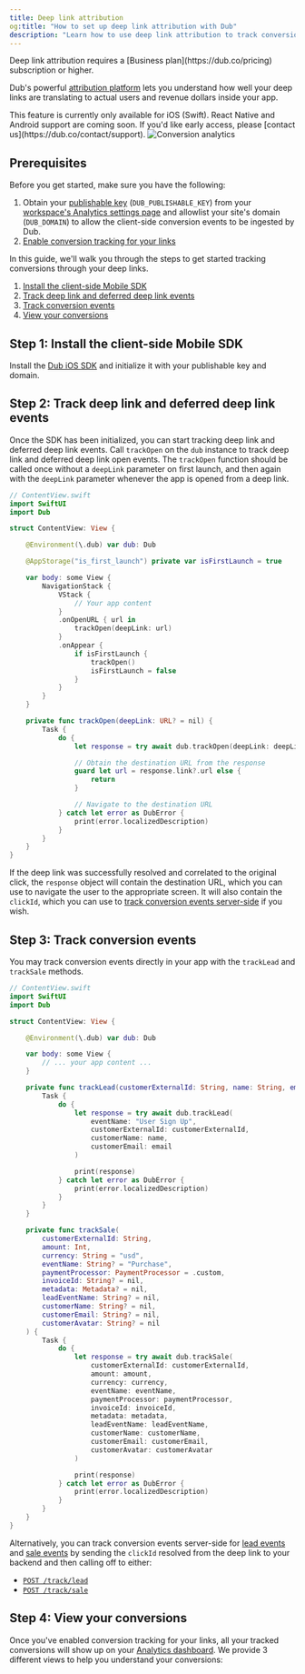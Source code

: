 ```yaml
---
title: Deep link attribution
og:title: "How to set up deep link attribution with Dub"
description: "Learn how to use deep link attribution to track conversions events with Dub."
---
```



<Note>
  Deep link attribution requires a [Business plan](https://dub.co/pricing)
  subscription or higher.
</Note>

Dub's powerful [attribution platform](https://dub.co/analytics) lets you understand how well your deep links are translating to actual users and revenue dollars inside your app.

<Note>
  This feature is currently only available for iOS (Swift). React Native and Android support are coming soon. If you'd like early access, please [contact
  us](https://dub.co/contact/support).
</Note>

<Frame>
  <img
    src="https://assets.dub.co/blog/introducing-dub-conversions.webp"
    alt="Conversion analytics"
  />
</Frame>


## Prerequisites

Before you get started, make sure you have the following:

1. Obtain your [publishable key](/api-reference/publishable-keys) (`DUB_PUBLISHABLE_KEY`) from your [workspace's Analytics settings page](https://app.dub.co/settings/analytics) and allowlist your site's domain (`DUB_DOMAIN`) to allow the client-side conversion events to be ingested by Dub.
2. [Enable conversion tracking for your links](/conversions/quickstart#step-1%3A-enable-conversion-tracking-for-your-links)

In this guide, we'll walk you through the steps to get started tracking conversions through your deep links.

1. [Install the client-side Mobile SDK](#step-1%3A-install-the-client-side-mobile-sdk)
2. [Track deep link and deferred deep link events](#step-2%3A-track-deep-link-and-deferred-deep-link-events)
3. [Track conversion events](#step-3%3A-track-conversion-events-in-your-app)
4. [View your conversions](#step-4%3A-view-your-conversions)

## Step 1: Install the client-side Mobile SDK

<Tabs>
<Tab title="iOS (SwiftUI)">

Install the [Dub iOS SDK](/sdks/client-side-mobile/installation-guides/swift) and initialize it with your publishable key and domain.

<Steps titleSize="h3">

<InstallIosSdkStep/>

<InitializeIosSdkStep/>

</Steps>
</Tab>
</Tabs>


## Step 2: Track deep link and deferred deep link events

Once the SDK has been initialized, you can start tracking deep link and deferred deep link events.
Call `trackOpen` on the `dub` instance to track deep link and deferred deep link open events. 
The `trackOpen` function should be called once without a `deepLink` parameter on first launch, and then 
again with the `deepLink` parameter whenever the app is opened from a deep link.


<CodeGroup>

```swift iOS (SwiftUI)
// ContentView.swift
import SwiftUI
import Dub

struct ContentView: View {

    @Environment(\.dub) var dub: Dub

    @AppStorage("is_first_launch") private var isFirstLaunch = true

    var body: some View {
        NavigationStack {
            VStack {
                // Your app content
            }
            .onOpenURL { url in
                trackOpen(deepLink: url)
            }
            .onAppear {
                if isFirstLaunch {
                    trackOpen()
                    isFirstLaunch = false
                }
            }
        }
    }

    private func trackOpen(deepLink: URL? = nil) {
        Task {
            do {
                let response = try await dub.trackOpen(deepLink: deepLink)

                // Obtain the destination URL from the response
                guard let url = response.link?.url else {
                    return
                }

                // Navigate to the destination URL
            } catch let error as DubError {
                print(error.localizedDescription)
            }
        }
    }
}
```

</CodeGroup>

If the deep link was successfully resolved and correlated to the original click, the `response` object will contain the destination URL, which you can use to navigate the user to the appropriate screen. 
It will also contain the `clickId`, which you can use to [track conversion events server-side](/conversions/quickstart#step-3%3A-install-the-dub-server-side-sdk-%2B-track-conversion-events) if you wish.

## Step 3: Track conversion events

You may track conversion events directly in your app with the `trackLead` and `trackSale` methods.

<CodeGroup>

```swift iOS (SwiftUI)
// ContentView.swift
import SwiftUI
import Dub

struct ContentView: View {

    @Environment(\.dub) var dub: Dub

    var body: some View {
        // ... your app content ...
    }

    private func trackLead(customerExternalId: String, name: String, email: String) {
        Task {
            do {
                let response = try await dub.trackLead(
                    eventName: "User Sign Up",
                    customerExternalId: customerExternalId,
                    customerName: name,
                    customerEmail: email
                )

                print(response)
            } catch let error as DubError {
                print(error.localizedDescription)
            }
        }
    }

    private func trackSale(
        customerExternalId: String,
        amount: Int,
        currency: String = "usd",
        eventName: String? = "Purchase",
        paymentProcessor: PaymentProcessor = .custom,
        invoiceId: String? = nil,
        metadata: Metadata? = nil,
        leadEventName: String? = nil,
        customerName: String? = nil,
        customerEmail: String? = nil,
        customerAvatar: String? = nil
    ) {
        Task {
            do {
                let response = try await dub.trackSale(
                    customerExternalId: customerExternalId,
                    amount: amount,
                    currency: currency,
                    eventName: eventName,
                    paymentProcessor: paymentProcessor,
                    invoiceId: invoiceId,
                    metadata: metadata,
                    leadEventName: leadEventName,
                    customerName: customerName,
                    customerEmail: customerEmail,
                    customerAvatar: customerAvatar
                )

                print(response)
            } catch let error as DubError {
                print(error.localizedDescription)
            }
        }
    }
}
```

</CodeGroup>

Alternatively, you can track conversion events server-side for [lead events](/conversions/leads/introduction) and [sale events](/conversions/sales/introduction) by sending the `clickId` resolved from the deep link to your backend and then calling off to either:

- [`POST /track/lead`](https://dub.co/docs/api-reference/endpoint/track-lead)
- [`POST /track/sale`](https://dub.co/docs/api-reference/endpoint/track-sale)

## Step 4: View your conversions

Once you've enabled conversion tracking for your links, all your tracked conversions will show up on your [Analytics dashboard](https://app.dub.co/analytics). We provide 3 different views to help you understand your conversions:

<ViewConversions />
